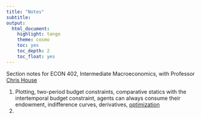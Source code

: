 ```yaml
---
title: "Notes"
subtitle: 
output:
  html_document:
    highlight: tango
    theme: cosmo
    toc: yes
    toc_depth: 2
    toc_float: yes
---
```


Section notes for ECON 402, Intermediate Macroeconomics, with Professor [Chris House](http://www-personal.umich.edu/~chouse/)

1. Plotting, two-period budget constraints, comparative statics with the intertemporal budget constraint, agents can always consume their endowment, indifference curves, derivatives, [optimization](https://umich.box.com/s/t3pnjnvzwyiz861fgoabc5glg91vgw1y)
2. 